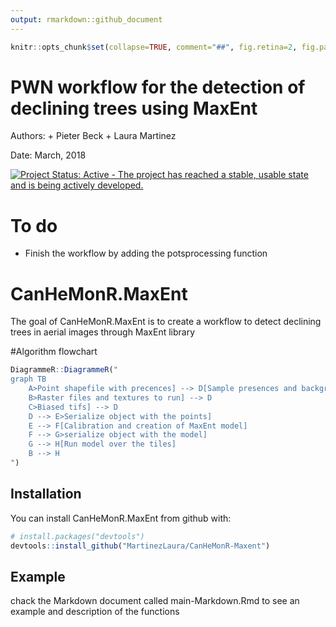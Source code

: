 ```yaml
---
output: rmarkdown::github_document
---
```


<!-- README.md is generated from README.Rmd. Please edit that file -->

```r
knitr::opts_chunk$set(collapse=TRUE, comment="##", fig.retina=2, fig.path = "README_figs/README-")
```
# PWN workflow for the detection of declining trees using MaxEnt

Authors: 
    + Pieter Beck
    + Laura Martinez

Date: March, 2018

[![Project Status: Active - The project has reached a stable, usable state and is being actively developed.](http://www.repostatus.org/badges/0.1.0/active.svg)](http://www.repostatus.org/#active) 

# To do

* Finish the workflow by adding the potsprocessing function

# CanHeMonR.MaxEnt

The goal of CanHeMonR.MaxEnt is to create a workflow to detect declining trees in aerial images through MaxEnt library

#Algorithm flowchart
```r
DiagrammeR::DiagrammeR("
graph TB
    A>Point shapefile with precences] --> D[Sample presences and backgroud points]
    B>Raster files and textures to run] --> D
    C>Biased tifs] --> D
    D --> E>Serialize object with the points]
    E --> F[Calibration and creation of MaxEnt model]
    F --> G>serialize object with the model]
    G --> H[Run model over the tiles]
    B --> H
")
```

## Installation

You can install CanHeMonR.MaxEnt from github with:

```r
# install.packages("devtools")
devtools::install_github("MartinezLaura/CanHeMonR-Maxent")
```

## Example
chack the Markdown document called main-Markdown.Rmd to see an example and description of the functions 
